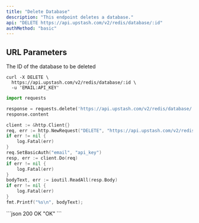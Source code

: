 ```yaml
---
title: "Delete Database"
description: "This endpoint deletes a database."
api: "DELETE https://api.upstash.com/v2/redis/database/:id"
authMethod: "basic"
---
```




## URL Parameters

<ParamField path="id" type="string" required>
The ID of the database to be deleted
</ParamField>

<RequestExample>

```shell curl
curl -X DELETE \
  https://api.upstash.com/v2/redis/database/:id \
  -u 'EMAIL:API_KEY'
```

```python Python
import requests

response = requests.delete('https://api.upstash.com/v2/redis/database/:id' auth=('EMAIL', 'API_KEY'))
response.content
```

```go Go
client := &http.Client{}
req, err := http.NewRequest("DELETE", "https://api.upstash.com/v2/redis/database/:id", nil)
if err != nil {
    log.Fatal(err)
}
req.SetBasicAuth("email", "api_key")
resp, err := client.Do(req)
if err != nil {
    log.Fatal(err)
}
bodyText, err := ioutil.ReadAll(resp.Body)
if err != nil {
    log.Fatal(err)
}
fmt.Printf("%s\n", bodyText);
```

</RequestExample>

<ResponseExample>
```json 200 OK
"OK"
```
</ResponseExample>
